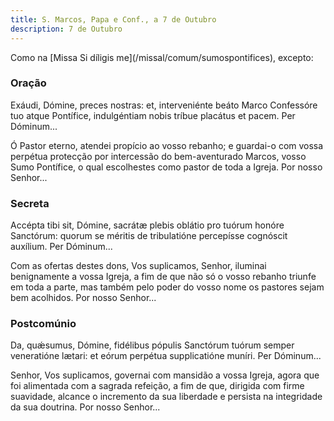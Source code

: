 ```yaml
---
title: S. Marcos, Papa e Conf., a 7 de Outubro
description: 7 de Outubro
---
```


<aside>
  Como na [Missa Si díligis me](/missal/comum/sumospontifices), excepto:
</aside>

### Oração

<div class="side-by-side not-content">

Exáudi, Dómine, preces nostras: et, interveniénte beáto Marco Confessóre tuo atque Pontífice, indulgéntiam nobis tríbue placátus et pacem. Per Dóminum...

Ó Pastor eterno, atendei propício ao vosso rebanho; e guardai-o com vossa perpétua protecção por intercessão do bem-aventurado Marcos, vosso Sumo Pontífice, o qual escolhestes como pastor de toda a Igreja. Por nosso Senhor...

</div>

### Secreta

<div class="side-by-side not-content">

Accépta tibi sit, Dómine, sacrátæ plebis oblátio pro tuórum honóre Sanctórum: quorum se méritis de tribulatióne percepísse cognóscit auxílium. Per Dóminum...

Com as ofertas destes dons, Vos suplicamos, Senhor, iluminai benignamente a vossa Igreja, a fim de que não só o vosso rebanho triunfe em toda a parte, mas também pelo poder do vosso nome os pastores sejam bem acolhidos. Por nosso Senhor...

</div>

### Postcomúnio

<div class="side-by-side not-content">

Da, quǽsumus, Dómine, fidélibus pópulis Sanctórum tuórum semper veneratióne lætari: et eórum perpétua supplicatióne muníri. Per Dóminum...

Senhor, Vos suplicamos, governai com mansidão a vossa Igreja, agora que foi alimentada com a sagrada refeição, a fim de que, dirigida com firme suavidade, alcance o incremento da sua liberdade e persista na integridade da sua doutrina. Por nosso Senhor...

</div>
